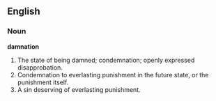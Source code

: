 ==English==

===Noun===

'''damnation'''

#The state of being damned; condemnation; openly expressed disapprobation.
#Condemnation to everlasting punishment in the future state, or the punishment itself.
#A sin deserving of everlasting punishment.
